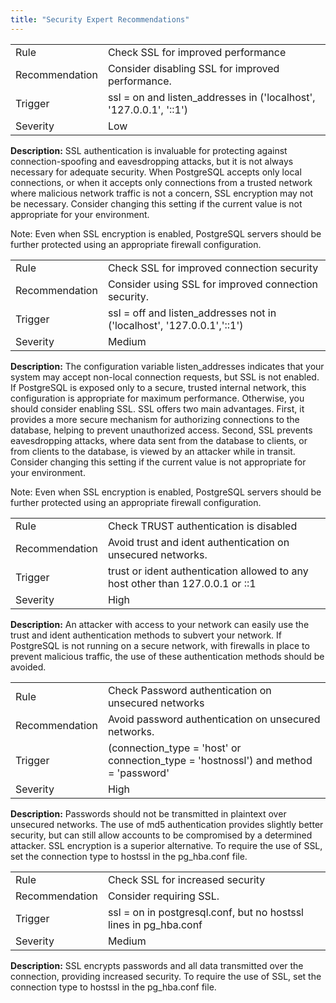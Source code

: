 ```yaml
---
title: "Security Expert Recommendations"
---
```


<div id="pe_security_expert_recommendations" class="registered_link"></div>


|                |                                                                     |
|----------------|---------------------------------------------------------------------|
| Rule           | Check SSL for improved performance                                  |
| Recommendation | Consider disabling SSL for improved performance.                    |
| Trigger        | ssl = on and listen\_addresses in ('localhost', '127.0.0.1', '::1') |
| Severity       | Low                                                                 |

**Description:** SSL authentication is invaluable for protecting against connection-spoofing and eavesdropping attacks, but it is not always necessary for adequate security. When PostgreSQL accepts only local connections, or when it accepts only connections from a trusted network where malicious network traffic is not a concern, SSL encryption may not be necessary. Consider changing this setting if the current value is not appropriate for your environment.

Note: Even when SSL encryption is enabled, PostgreSQL servers should be further protected using an appropriate firewall configuration.

|                |                                                                         |
|----------------|-------------------------------------------------------------------------|
| Rule           | Check SSL for improved connection security                              |
| Recommendation | Consider using SSL for improved connection security.                    |
| Trigger        | ssl = off and listen\_addresses not in ('localhost', '127.0.0.1','::1') |
| Severity       | Medium                                                                  |

**Description:** The configuration variable listen\_addresses indicates that your system may accept non-local connection requests, but SSL is not enabled. If PostgreSQL is exposed only to a secure, trusted internal network, this configuration is appropriate for maximum performance. Otherwise, you should consider enabling SSL. SSL offers two main advantages. First, it provides a more secure mechanism for authorizing connections to the database, helping to prevent unauthorized access. Second, SSL prevents eavesdropping attacks, where data sent from the database to clients, or from clients to the database, is viewed by an attacker while in transit. Consider changing this setting if the current value is not appropriate for your environment.

Note: Even when SSL encryption is enabled, PostgreSQL servers should be further protected using an appropriate firewall configuration.

|                |                                                                               |
|----------------|-------------------------------------------------------------------------------|
| Rule           | Check TRUST authentication is disabled                                        |
| Recommendation | Avoid trust and ident authentication on unsecured networks.                   |
| Trigger        | trust or ident authentication allowed to any host other than 127.0.0.1 or ::1 |
| Severity       | High                                                                          |

**Description:** An attacker with access to your network can easily use the trust and ident authentication methods to subvert your network. If PostgreSQL is not running on a secure network, with firewalls in place to prevent malicious traffic, the use of these authentication methods should be avoided.

|                |                                                                                       |
|----------------|---------------------------------------------------------------------------------------|
| Rule           | Check Password authentication on unsecured networks                                   |
| Recommendation | Avoid password authentication on unsecured networks.                                  |
| Trigger        | (connection\_type = 'host' or connection\_type = 'hostnossl') and method = 'password' |
| Severity       | High                                                                                  |

**Description:** Passwords should not be transmitted in plaintext over unsecured networks. The use of md5 authentication provides slightly better security, but can still allow accounts to be compromised by a determined attacker. SSL encryption is a superior alternative. To require the use of SSL, set the connection type to hostssl in the pg\_hba.conf file.

|                |                                                                   |
|----------------|-------------------------------------------------------------------|
| Rule           | Check SSL for increased security                                  |
| Recommendation | Consider requiring SSL.                                           |
| Trigger        | ssl = on in postgresql.conf, but no hostssl lines in pg\_hba.conf |
| Severity       | Medium                                                            |

**Description:** SSL encrypts passwords and all data transmitted over the connection, providing increased security. To require the use of SSL, set the connection type to hostssl in the pg\_hba.conf file.
